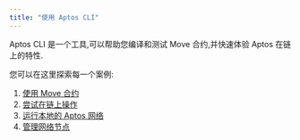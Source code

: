 ```yaml
---
title: "使用 Aptos CLI"
---
```


Aptos CLI 是一个工具,可以帮助您编译和测试 Move 合约,并快速体验 Aptos 在链上的特性.

您可以在这里探索每一个案例:

1. [使用 Move 合约](/zh/build/cli/working-with-move-contracts)
2. [尝试在链上操作](/zh/build/cli/trying-things-on-chain)
3. [运行本地的 Aptos 网络](/zh/build/cli/running-a-local-network)
4. [管理网络节点](/zh/build/cli/managing-a-network-node)
